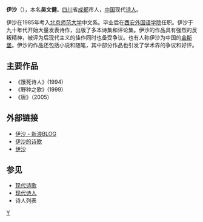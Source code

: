 '''伊沙'''（{{bd|1966年|catIdx=Y伊}}），本名'''吴文健'''。[[四川|四川]]省[[成都|成都]]市人，[[中国|中国]]现代[[诗人|诗人]]。

伊沙在1985年考入[[北京师范大学|北京师范大学]]中文系。毕业后在[[西安外国语学院|西安外国语学院]]任职。伊沙于九十年代开始大量发表诗作，出版了多本诗集和评论集。伊沙的作品具有强烈的反叛精神，被评为后现代主义的佳作同时也备受争议。也有人称伊沙为中国的[[金斯堡|金斯堡]]。伊沙的作品还包括小说和随笔，其中部分作品也引发了学术界的争议和好评。

==主要作品==
*《饿死诗人》(1994)
*《野种之歌》(1999)
*《唐》（2005）

==外部链接==
*[http://blog.sina.com.cn/u/1218293911 伊沙 - 新浪BLOG] {{Wayback|url=http://blog.sina.com.cn/u/1218293911 |date=20201018173550 }}
*[https://web.archive.org/web/20070311001903/http://www.hoodong.com/wiki/200000681791 伊沙的诗歌]
*[https://web.archive.org/web/20070311053056/http://sgdq.ifastnet.com/yisha.htm 伊沙]

==参见==
*[[现代诗歌|现代诗歌]]
*[[现代诗人|现代诗人]]
*诗人列表
{{wikisource}}
{{China-writer-stub}}
[[category:中國新詩作家|Y]]